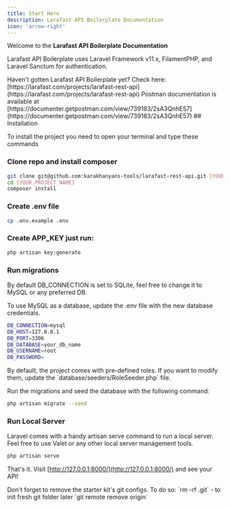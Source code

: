 ```yaml
---
title: Start Here
description: Larafast API Boilerplate Documentation
icon: 'arrow-right'
---
```


Welcome to the **Larafast API Boilerplate Documentation**

Larafast API Boilerplate uses Laravel Framework v11.x, FilamentPHP, and Laravel Sanctum for authentication.

<Tip>
    Haven't gotten Larafast API Boilerplate yet? Check here: [https://larafast.com/projects/larafast-rest-api](https://larafast.com/projects/larafast-rest-api)
</Tip>

<Note>
    Postman documentation is available at [https://documenter.getpostman.com/view/739183/2sA3QnhE57](https://documenter.getpostman.com/view/739183/2sA3QnhE57)
</Note>
## Installation

To install the project you need to open your terminal and type these commands

### Clone repo and install composer

```bash
git clone git@github.com:karakhanyans-tools/larafast-rest-api.git [YOUR_PROJECT_NAME]
cd [YOUR_PROJECT_NAME]
composer install
```

### Create .env file

```bash
cp .env.example .env
```

### Create APP_KEY just run:

```bash
php artisan key:generate
```

### Run migrations

<Tip>
    By default DB_CONNECTION is set to SQLite, feel free to change it to MySQL or any preferred DB.
</Tip>

To use MySQL as a database, update the .env file with the new database credentials.

```bash .env
DB_CONNECTION=mysql
DB_HOST=127.0.0.1
DB_PORT=3306
DB_DATABASE=your_db_name
DB_USERNAME=root
DB_PASSWORD=
```

<Tip>
    By default, the project comes with pre-defined roles. If you want to modify them, update the `database/seeders/RoleSeeder.php` file.
</Tip>

Run the migrations and seed the database with the following command:
```bash
php artisan migrate --seed
```

### Run Local Server

Laravel comes with a handy artisan serve command to run a local server. Feel free to use Valet or any other local server management tools.

```bash
php artisan serve
```

That's it. Visit [http://127.0.0.1:8000/](http://127.0.0.1:8000/) and see your API!

<Warning>
    Don't forget to remove the starter kit's git configs. To do so: `rm -rf .git` - to init fresh git folder later `git remote remove origin`
</Warning>


